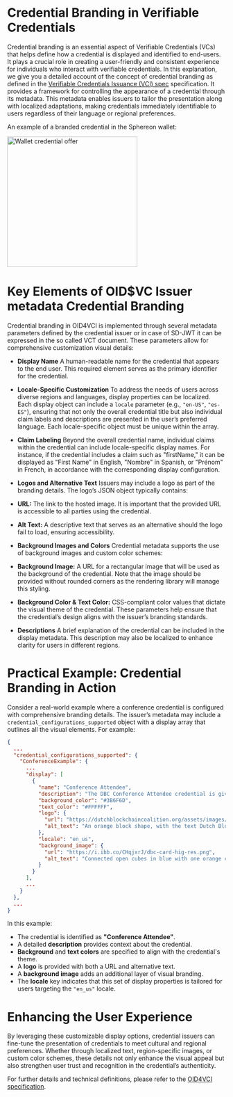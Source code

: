 # Credential Branding in Verifiable Credentials

Credential branding is an essential aspect of Verifiable Credentials (VCs) that helps define how a credential is displayed and identified to end-users. It plays a crucial role in creating a user-friendly and consistent experience for individuals who interact with verifiable credentials. In this explanation, we give you a detailed account of the concept of credential branding as defined in the [Verifiable Credentials Issuance (VCI) spec](https://openid.net/specs/openid-4-verifiable-credential-issuance-1_0.html) specification. It provides a framework for controlling the appearance of a credential through its metadata. This metadata enables issuers to tailor the presentation along with localized adaptations, making credentials immediately identifiable to users regardless of their language or regional preferences.

An example of a branded credential in the Sphereon wallet:

<img src="../../../images/mobile-wallet/Wallet_Credential_offer.jpg" alt="Wallet credential offer" width="300px"/>

# Key Elements of OID$VC Issuer metadata Credential Branding

Credential branding in OID4VCI is implemented through several metadata parameters defined by the credential issuer or in case of SD-JWT it can be expressed in the so called VCT document. These parameters allow for comprehensive customization visual details:

- **Display Name**
A human-readable name for the credential that appears to the end user. This required element serves as the primary identifier for the credential.

- **Locale-Specific Customization**
To address the needs of users across diverse regions and languages, display properties can be localized. Each display object can include a `locale` parameter (e.g., `"en-US"`, `"es-ES"`), ensuring that not only the overall credential title but also individual claim labels and descriptions are presented in the user’s preferred language. Each locale-specific object must be unique within the array.

- **Claim Labeling**
Beyond the overall credential name, individual claims within the credential can include locale-specific display names. For instance, if the credential includes a claim such as "firstName," it can be displayed as "First Name" in English, "Nombre" in Spanish, or "Prénom" in French, in accordance with the corresponding display configuration.

- **Logos and Alternative Text**
Issuers may include a logo as part of the branding details. The logo’s JSON object typically contains:
- **URL:** The link to the hosted image. It is important that the provided URL is accessible to all parties using the credential.
- **Alt Text:** A descriptive text that serves as an alternative should the logo fail to load, ensuring accessibility.

- **Background Images and Colors**
Credential metadata supports the use of background images and custom color schemes:
- **Background Image:** A URL for a rectangular image that will be used as the background of the credential. Note that the image should be provided without rounded corners as the rendering library will manage this styling.
- **Background Color & Text Color:** CSS-compliant color values that dictate the visual theme of the credential. These parameters help ensure that the credential’s design aligns with the issuer’s branding standards.

- **Descriptions**
A brief explanation of the credential can be included in the display metadata. This description may also be localized to enhance clarity for users in different regions.

# Practical Example: Credential Branding in Action

Consider a real-world example where a conference credential is configured with comprehensive branding details. The issuer’s metadata may include a `credential_configurations_supported` object with a display array that outlines all the visual elements. For example:

```json
{
  ...
  "credential_configurations_supported": {
    "ConferenceExample": {
      ...
      "display": [
        {
          "name": "Conference Attendee",
          "description": "The DBC Conference Attendee credential is given to all visitors of the DBC conference.",
          "background_color": "#3B6F6D",
          "text_color": "#FFFFFF",
          "logo": {
            "url": "https://dutchblockchaincoalition.org/assets/images/icons/Logo-DBC.png",
            "alt_text": "An orange block shape, with the text Dutch Blockchain Coalition next to it, portraying the logo of the Dutch Blockchain Coalition."
          },
          "locale": "en_us",
          "background_image": {
            "url": "https://i.ibb.co/CHqjxrJ/dbc-card-hig-res.png",
            "alt_text": "Connected open cubes in blue with one orange cube as a background of the card"
          }
        }
      ],
      ...
    }
  },
  ...
}
```

In this example:

- The credential is identified as **"Conference Attendee"**.
- A detailed **description** provides context about the credential.
- **Background** and **text colors** are specified to align with the credential's theme.
- A **logo** is provided with both a URL and alternative text.
- A **background image** adds an additional layer of visual branding.
- The **locale** key indicates that this set of display properties is tailored for users targeting the `"en_us"` locale.

# Enhancing the User Experience

By leveraging these customizable display options, credential issuers can fine-tune the presentation of credentials to meet cultural and regional preferences. Whether through localized text, region-specific images, or custom color schemes, these details not only enhance the visual appeal but also strengthen user trust and recognition in the credential’s authenticity.

For further details and technical definitions, please refer to the [OID4VCI specification](https://openid.net/specs/openid-4-verifiable-credential-issuance-1_0-13.html).